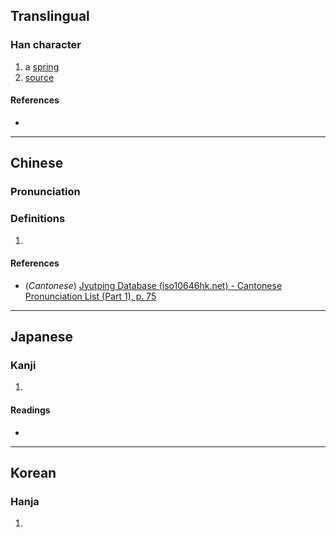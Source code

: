 {{also|源}}
{{character info/new}}
==Translingual==

===Han character===
{{Han char|rn=27|rad=厂|as=28|sn=30|four=|canj=MFMFF|ids=⿱原⿰原原}}

# a [[spring]]
# [[source]]

====References====
* {{Han ref|kx=0163.190|dkj=03056|dj=0371.230|hdz=10081.020|uh=53B5|ud=21429}}

----

==Chinese==
{{zh-forms}}

===Pronunciation===
{{zh-pron
|m=yuán
|c=jyun4
|c-t=
|g=
|h=pfs=
|j=
|md=
|mn=
|mn-t=
|w=
|x=
|mc=y
|oc=y
|cat=n
}}

===Definitions===
{{zh-hanzi}}

# {{rfdef|lang=zh}}

====References====
* (''Cantonese'') [http://www.iso10646hk.net/jp/document/download.jsp Jyutping Database (iso10646hk.net) - Cantonese Pronunciation List (Part 1), p. 75]

----

==Japanese==

===Kanji===
{{ja-kanji|grade=|rs=厂28}}

# {{defn|lang=ja|sort=厂28}}

====Readings====
* {{ja-readings|on=[[げん]] (gen)|kun=[[みなもと]] (minamoto)}}

----

==Korean==

===Hanja===
{{ko-hanja|hangeul=원|rv=won|mr=wŏn}}

# {{defn|lang=ko|sort=厂28}}